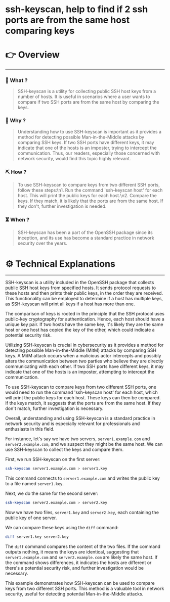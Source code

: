 # ssh-keyscan, help to find if 2 ssh ports are from the same host comparing keys


# 👉 Overview

---

### 👀 What ?

> SSH-keyscan is a utility for collecting public SSH host keys from a number of hosts. It is useful in scenarios where a user wants to compare if two SSH ports are from the same host by comparing the keys.
> 

### 🧐 Why ?

> Understanding how to use SSH-keyscan is important as it provides a method for detecting possible Man-in-the-Middle attacks by comparing SSH keys. If two SSH ports have different keys, it may indicate that one of the hosts is an imposter, trying to intercept the communication. Thus, our readers, especially those concerned with network security, would find this topic highly relevant.
> 

### ⛏️ How ?

> To use SSH-keyscan to compare keys from two different SSH ports, follow these steps:\n1. Run the command 'ssh-keyscan host' for each host. This will print the public keys for each host.\n2. Compare the keys. If they match, it is likely that the ports are from the same host. If they don't, further investigation is needed.
> 

### ⏳ When ?

> SSH-keyscan has been a part of the OpenSSH package since its inception, and its use has become a standard practice in network security over the years.
> 

# ⚙️ Technical Explanations

---

SSH-keyscan is a utility included in the OpenSSH package that collects public SSH host keys from specified hosts. It sends protocol requests to these hosts and then prints their public keys, in the order they are received. This functionality can be employed to determine if a host has multiple keys, as SSH-keyscan will print all keys if a host has more than one.

The comparison of keys is rooted in the principle that the SSH protocol uses public-key cryptography for authentication. Hence, each host should have a unique key pair. If two hosts have the same key, it's likely they are the same host or one host has copied the key of the other, which could indicate a potential security risk.

Utilizing SSH-keyscan is crucial in cybersecurity as it provides a method for detecting possible Man-in-the-Middle (MitM) attacks by comparing SSH keys. A MitM attack occurs when a malicious actor intercepts and possibly alters the communication between two parties who believe they are directly communicating with each other. If two SSH ports have different keys, it may indicate that one of the hosts is an imposter, attempting to intercept the communication.

To use SSH-keyscan to compare keys from two different SSH ports, one would need to run the command 'ssh-keyscan host' for each host, which will print the public keys for each host. These keys can then be compared. If the keys match, it suggests that the ports are from the same host. If they don't match, further investigation is necessary.

Overall, understanding and using SSH-keyscan is a standard practice in network security and is especially relevant for professionals and enthusiasts in this field.

For instance, let's say we have two servers, `server1.example.com` and `server2.example.com`, and we suspect they might be the same host. We can use SSH-keyscan to collect the keys and compare them.

First, we run SSH-keyscan on the first server:

```bash
ssh-keyscan server1.example.com > server1.key

```

This command connects to `server1.example.com` and writes the public key to a file named `server1.key`.

Next, we do the same for the second server:

```bash
ssh-keyscan server2.example.com > server2.key

```

Now we have two files, `server1.key` and `server2.key`, each containing the public key of one server.

We can compare these keys using the `diff` command:

```bash
diff server1.key server2.key

```

The `diff` command compares the content of the two files. If the command outputs nothing, it means the keys are identical, suggesting that `server1.example.com` and `server2.example.com` are likely the same host. If the command shows differences, it indicates the hosts are different or there's a potential security risk, and further investigation would be necessary.

This example demonstrates how SSH-keyscan can be used to compare keys from two different SSH ports. This method is a valuable tool in network security, useful for detecting potential Man-in-the-Middle attacks.
